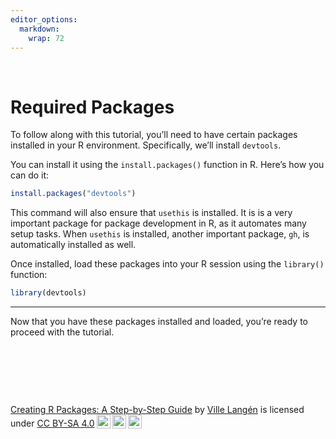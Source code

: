 ```yaml
---
editor_options: 
  markdown: 
    wrap: 72
---
```

 
\

# Required Packages

To follow along with this tutorial, you'll need to have certain packages installed in your R environment. Specifically, we'll install `devtools`. 

You can install it using the `install.packages()` function in R. Here's how you can do it:

```r
install.packages("devtools")
```

This command will also ensure that `usethis` is installed. It is is a very important package for package development in R, as it automates many setup tasks. When `usethis` is installed, another important package, `gh`, is automatically installed as well. 

Once installed, load these packages into your R session using the `library()` function:


```r
library(devtools)
```

---

Now that you have these packages installed and loaded, you're ready to proceed with the tutorial.

 
\

\

\


 <p xmlns:cc="http://creativecommons.org/ns#" xmlns:dct="http://purl.org/dc/terms/"><a property="dct:title" rel="cc:attributionURL" href="https://creating-r-packages.netlify.app">Creating R Packages: A Step-by-Step Guide</a> by <a rel="cc:attributionURL dct:creator" property="cc:attributionName" href="https://www.linkedin.com/in/ville-langen/">Ville Langén</a> is licensed under <a href="https://creativecommons.org/licenses/by-sa/4.0/?ref=chooser-v1" target="_blank" rel="license noopener noreferrer" style="display:inline-block;">CC BY-SA 4.0<img style="height:22px!important;margin-left:3px;vertical-align:text-bottom;" src="https://mirrors.creativecommons.org/presskit/icons/cc.svg?ref=chooser-v1" alt=""><img style="height:22px!important;margin-left:3px;vertical-align:text-bottom;" src="https://mirrors.creativecommons.org/presskit/icons/by.svg?ref=chooser-v1" alt=""><img style="height:22px!important;margin-left:3px;vertical-align:text-bottom;" src="https://mirrors.creativecommons.org/presskit/icons/sa.svg?ref=chooser-v1" alt=""></a></p> 
 